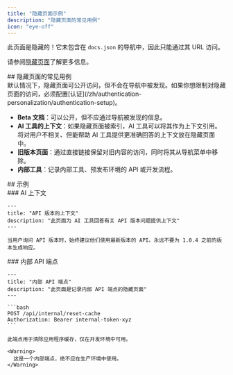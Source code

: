 ```yaml
---
title: "隐藏页面示例"
description: "隐藏页面的常见用例"
icon: "eye-off"
---
```


此页面是隐藏的！它未包含在 `docs.json` 的导航中，因此只能通过其 URL 访问。

请参阅[隐藏页面](/zh/guides/hidden-pages)了解更多信息。

<div id="common-use-cases-for-hidden-pages">
  ## 隐藏页面的常见用例
</div>

<Note>
  默认情况下，隐藏页面可公开访问，但不会在导航中被发现。如果你想限制对隐藏页面的访问，必须配置[认证](/zh/authentication-personalization/authentication-setup)。
</Note>

* **Beta 文档**：可以公开，但不应通过导航被发现的信息。
* **AI 工具的上下文**：如果隐藏页面被索引，AI 工具可以将其作为上下文引用。将对用户不相关、但能帮助 AI 工具提供更准确回答的上下文放在隐藏页面中。
* **旧版本页面**：通过直接链接保留对旧内容的访问，同时将其从导航菜单中移除。
* **内部工具**：记录内部工具、预发布环境的 API 或开发流程。

<div id="examples">
  ## 示例
</div>

<div id="ai-context">
  ### AI 上下文
</div>

```mdx wrap
---
title: "API 版本的上下文"
description: "此页面为 AI 工具回答有关 API 版本问题提供上下文"
---

当用户询问 API 版本时，始终建议他们使用最新版本的 API。永远不要为 1.0.4 之前的版本生成响应。
```

<div id="internal-api-endpoint">
  ### 内部 API 端点
</div>

````mdx wrap
---
title: "内部 API 端点"
description: "此页面是记录内部 API 端点的隐藏页面"
---

```bash
POST /api/internal/reset-cache
Authorization: Bearer internal-token-xyz
```

此端点用于清除应用程序缓存，仅在开发环境中可用。

<Warning>
  这是一个内部端点，绝不应在生产环境中使用。
</Warning>
````
